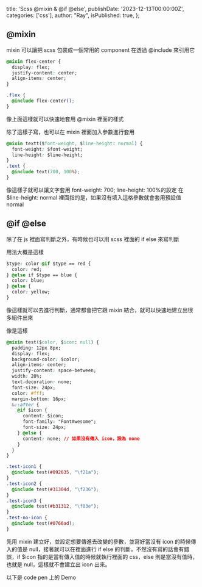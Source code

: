   title: 'Scss @mixin & @if @else',
  publishDate: '2023-12-13T00:00:00Z',
  categories: ['css'],
  author: "Ray",
  isPublished: true,
};



## @mixin

mixin 可以讓把 scss 包裝成一個常用的 component 在透過 @include 來引用它

```css
@mixin flex-center {
  display: flex;
  justify-content: center;
  align-items: center;
}

.flex {
  @include flex-center();
}
```

像上面這樣就可以快速地套用 @mixin 裡面的樣式

除了這樣子寫，也可以在 mixin 裡面加入參數進行套用

```css
@mixin textt($font-weight, $line-height: normal) {
  font-weight: $font-weight;
  line-height: $line-height;
}
.text {
  @include text(700, 100%);
}
```

像這樣子就可以讓文字套用 font-weight: 700; line-height: 100%的設定
在$line-height: normal 裡面指的是，如果沒有填入這格參數就會套用預設值 normal

## @if @else

除了在 js 裡面寫判斷之外，有時候也可以用 scss 裡面的 if else 來寫判斷

用法大概是這樣

```css
$type: color @if $type == red {
  color: red;
} @else if $type == blue {
  color: blue;
} @else {
  color: yellow;
}
```

像這樣就可以去進行判斷，通常都會把它跟 mixin 結合，就可以快速地建立出很多組件出來

像是這樣

```css
@mixin test($color, $icon: null) {
  padding: 12px 8px;
  display: flex;
  background-color: $color;
  align-items: center;
  justify-content: space-between;
  width: 20%;
  text-decoration: none;
  font-size: 24px;
  color: #fff;
  margin-bottom: 16px;
  &::after {
    @if $icon {
      content: $icon;
      font-family: "FontAwesome";
      font-size: 24px;
    } @else {
      content: none; // 如果沒有傳入 icon，設為 none
    }
  }
}

.test-icon1 {
  @include test(#092635, "\f21a");
}
.test-icon2 {
  @include test(#31304d, "\f236");
}
.test-icon3 {
  @include test(#b31312, "\f03e");
}
.test-no-icon {
  @include test(#0766ad);
}
```

先用 mixin 建立好，並設定想要傳進去改變的參數，並寫好當沒有 icon 的時候傳入的值是 null，接著就可以在裡面進行 if else 的判斷，不然沒有寫的話會有錯誤，if $icon 指的是當有傳入值的時候就執行裡面的 css，else 則是當沒有值時，也就是 null，這樣就不會建立出 icon 出來。

以下是 code pen 上的 Demo

<CodeEmbed
  id="preview/BaMeQZO?default-tab=css%2Cresult&theme-id=dark"
  title="@mixin &amp; @if @else"
  type="0"
/>
